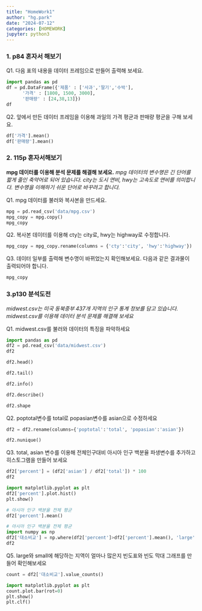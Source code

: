 ```yaml
---
title: "HomeWork1"
author: "hg.park"
date: "2024-07-12"
categories: [HOMEWORK]
jupyter: python3
---
```


### 1. p84 혼자서 해보기

Q1. 다음 표의 내용을 데이터 프레임으로 만들어 출력해 보세요.
```python
import pandas as pd
df = pd.DataFrame({'제품' : ['사과','딸기','수박'],
      '가격' : [1800, 1500, 3000],
      '판매량' : [24,38,13]})
df
```

Q2. 앞에서 만든 데이터 프레임을 이용해 과일의 가격 평균과 판매량 평균을 구해 보세요.

```python
df['가격'].mean()
df['판매량'].mean()
```

### 2. 115p 혼자서해보기

**mpg 데이터를 이용해 분석 문제를 해결해 보세요.** *mpg 데이터의 변수명은 긴 단어를 짧게 줄인 축약어로 되어 있습니다. city는 도시 연비, hwy는 고속도로 연비를 의미합니다. 변수명을 이해하기 쉬운 단어로 바꾸려고 합니다.*

Q1. mpg 데이터를 불러와 복사본을 만드세요.

```python
mpg = pd.read_csv('data/mpg.csv')
mpg_copy = mpg.copy()
mpg_copy
```

Q2. 복사본 데이터를 이용해 cty는 city로, hwy는 highway로 수정합니다.

```python
mpg_copy = mpg_copy.rename(columns = {'cty':'city', 'hwy':'highway'})
```

Q3. 데이터 일부를 출력해 변수명이 바뀌었는지 확인해보세요. 다음과 같은 결과물이 출력되어야 합니다.

```python
mpg_copy
```

### 3.p130 분석도전

*midwest.csv는 미국 동북중부 437개 지역의 인구 통계 정보를 담고 있습니다. midwest.csv를 이용해 데이터 분석 문제를 해결해 보세요*

Q1. midwest.csv를 불러와 데이터의 특징을 파악하세요
```python
import pandas as pd
df2 = pd.read_csv('data/midwest.csv')
df2
```

```python
df2.head()
```

```python
df2.tail()
```

```python
df2.info()
```
```python
df2.describe()
```

```python
df2.shape
```

Q2. poptotal변수를 total로 popasian변수를 asian으로 수정하세요
```python
df2 = df2.rename(columns={'poptotal':'total', 'popasian':'asian'})
```

```python
df2.nunique()
```
Q3. total, asian 변수를 이용해 전체인구대비 아시아 인구 백분율 파생변수를 추가하고 히스토그램을 만들어 보세요
```python
df2['percent'] = (df2['asian'] / df2['total']) * 100
df2
```
```python
import matplotlib.pyplot as plt
df2['percent'].plot.hist()
plt.show()
```

```python
# 아시아 인구 백분율 전체 평균
df2['percent'].mean()
```

```python
# 아시아 인구 백분율 전체 평균
import numpy as np
df2['대소비교'] = np.where(df2['percent']>df2['percent'].mean(), 'large', 'small')
df2
```
Q5. large와 small에 해당하는 지역이 얼마나 많은지 빈도표와 빈도 막대 그래프를 만들어 확인해보세요
```python
count = df2['대소비교'].value_counts()
```


```python
import matplotlib.pyplot as plt
count.plot.bar(rot=0)
plt.show()
plt.clf()
```








